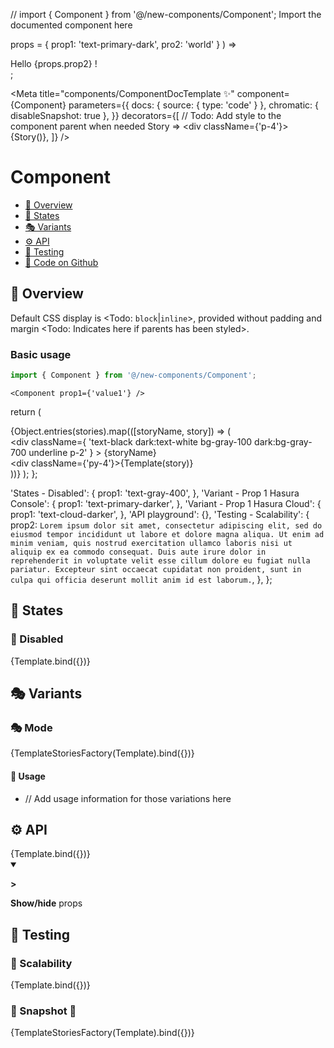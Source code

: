 
// import { Component } from '@/new-components/Component'; Import the documented component here

  props = { prop1: 'text-primary-dark', pro2: 'world' }
) => <div className={props.prop1}>Hello {props.prop2} !</div>;

<Meta
  title="components/ComponentDocTemplate ✨"
  component={Component}
  parameters={{
    docs: { source: { type: 'code' } },
    chromatic: { disableSnapshot: true },
  }}
  decorators={[
    // Todo: Add style to the component parent when needed
    Story => <div className={'p-4'}>{Story()}</div>,
  ]}
/>

# Component

- [🧰 Overview](#-overview)
- [🔁 States](#-states)
- [🎭 Variants](#-variants)
- [⚙️ API](#-api)
- [🧪 Testing](#-testing)
- [🐙 Code on Github](https://github.com/hasura/graphql-engine-mono/tree/main/console/src/new-components/Component/Component.tsx)

## 🧰 Overview

<!-- Describe component -->

Default CSS display is <Todo: `block`|`inline`>, provided without padding and margin <Todo: Indicates here if parents has been styled>.

### Basic usage

```ts
import { Component } from '@/new-components/Component';
```

```tsx
<Component prop1={'value1'} />
```

<Canvas>
  <Story name="Overview">
    <Component prop1={'value1'} />
  </Story>
</Canvas>


  return (
    <div>
      {Object.entries(stories).map(([storyName, story]) => (
        <div key={storyName}>
          <div
            className={
              'text-black dark:text-white bg-gray-100 dark:bg-gray-700 underline p-2'
            }
          >
            {storyName}
          </div>
          <div className={'py-4'}>{Template(story)}</div>
        </div>
      ))}
    </div>
  );
};

  'States - Disabled': {
    prop1: 'text-gray-400',
  },
  'Variant - Prop 1 Hasura Console': {
    prop1: 'text-primary-darker',
  },
  'Variant - Prop 1 Hasura Cloud': {
    prop1: 'text-cloud-darker',
  },
  'API playground': {},
  'Testing - Scalability': {
    prop2: `Lorem ipsum dolor sit amet, consectetur adipiscing elit, sed do eiusmod
        tempor incididunt ut labore et dolore magna aliqua. Ut enim ad minim
        veniam, quis nostrud exercitation ullamco laboris nisi ut aliquip ex ea
        commodo consequat. Duis aute irure dolor in reprehenderit in voluptate
        velit esse cillum dolore eu fugiat nulla pariatur. Excepteur sint
        occaecat cupidatat non proident, sunt in culpa qui officia deserunt
        mollit anim id est laborum.`,
  },
};

## 🔁 States

### 🔁 Disabled

<Canvas>
  <Story name="States - Disabled" args={stories['States - Disabled']}>
    {Template.bind({})}
  </Story>
</Canvas>

## 🎭 Variants

### 🎭 Mode

<Canvas>
  <Story
    name="Variant - Prop1"
    args={{
      'Variant - Prop 1 Hasura Console':
        stories['Variant - Prop 1 Hasura Console'],
      'Variant - Prop 1 Hasura Cloud': stories['Variant - Prop 1 Hasura Cloud'],
    }}
  >
    {TemplateStoriesFactory(Template).bind({})}
  </Story>
</Canvas>

#### 🚦 Usage

- // Add usage information for those variations here

## ⚙️ API

<Canvas>
  <Story name="API playground" args={stories['API playground']}>
    {Template.bind({})}
  </Story>
</Canvas>

<details open>
  <summary className="mdx-collapsible-section">
    <p className="mdx-collapsible-section__chevron">
      <strong>&gt;</strong>
    </p>
    <p className="mdx-collapsible-section__label">
      <strong>Show/hide</strong> props
    </p>
  </summary>
  <ArgsTable story="API playground" />
</details>

## 🧪 Testing

### 🧪 Scalability

<Canvas>
  <Story name="Testing - Scalability" args={stories['Testing - Scalability']}>
    {Template.bind({})}
  </Story>
</Canvas>

### 🧪 Snapshot 📸

<Canvas>
  <Story
    name="Testing - Snapshot"
    args={stories}
    parameters={{
      chromatic: { disableSnapshot: false },
    }}
  >
    {TemplateStoriesFactory(Template).bind({})}
  </Story>
</Canvas>
